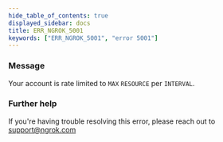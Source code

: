 ```yaml
---
hide_table_of_contents: true
displayed_sidebar: docs
title: ERR_NGROK_5001
keywords: ["ERR_NGROK_5001", "error 5001"]
---
```


### Message

Your account is rate limited to `MAX` `RESOURCE` per `INTERVAL`.

### Further help

If you're having trouble resolving this error, please reach out to [support@ngrok.com](mailto:support@ngrok.com?subject=Help%20with%20ERR_NGROK_5001)
